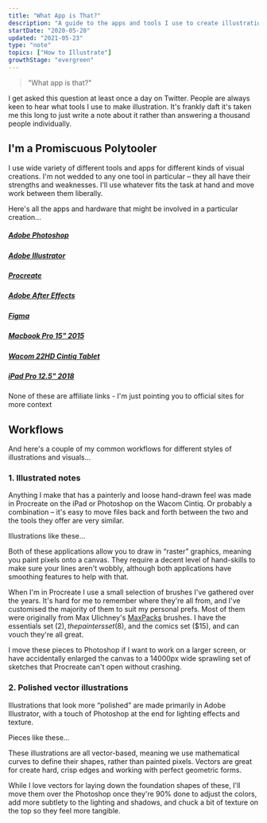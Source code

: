 ```yaml
---
title: "What App is That?"
description: "A guide to the apps and tools I use to create illustrations"
startDate: "2020-05-20"
updated: "2021-05-23"
type: "note"
topics: ["How to Illustrate"]
growthStage: "evergreen"
---
```



> "What app is that?"

<IntroParagraph>

I get asked this question at least once a day on Twitter. People are always keen to hear what tools I use to make illustration. It's frankly daft it's taken me this long to just write a note about it rather than answering a thousand people individually.

</IntroParagraph>

## I'm a Promiscuous Polytooler

I use wide variety of different tools and apps for different kinds of visual creations. I'm not wedded to any one tool in particular – they all have their strengths and weaknesses.
I'll use whatever fits the task at hand and move work between them liberally.

Here's all the apps and hardware that might be involved in a particular creation...

<Tools>

<a href="https://www.adobe.com/products/photoshop.html" noStyling>

<RemoteImage
  width="160px"
  src="https://res.cloudinary.com/dg3gyk0gu/image/upload/c_scale,f_auto,q_auto:good,w_300/v1590318986/maggieappleton.com/notes/tools/photoshop.png"
/>
<h5>Adobe Photoshop</h5>

</a>

<a href="https://www.adobe.com/products/illustrator.html" noStyling>

<RemoteImage
  width="160px"
  src="https://res.cloudinary.com/dg3gyk0gu/image/upload/c_scale,f_auto,q_auto:good,w_300/v1590318986/maggieappleton.com/notes/tools/illustrator.png"
/>
<h5>Adobe Illustrator</h5>

</a>

<a href="https://procreate.art/" noStyling>

<RemoteImage
  width="160px"
  src="https://res.cloudinary.com/dg3gyk0gu/image/upload/c_scale,f_auto,q_auto:good,w_300/v1590318987/maggieappleton.com/notes/tools/procreate.png"
/>
<h5>Procreate</h5>

</a>

<a href="https://www.adobe.com/products/aftereffects.html" noStyling>

<RemoteImage
  width="160px"
  src="https://res.cloudinary.com/dg3gyk0gu/image/upload/c_scale,f_auto,q_auto:good,w_300/v1590318986/maggieappleton.com/notes/tools/ae.png"
/>
<h5>Adobe After Effects</h5>

</a>

<a href="https://www.figma.com/" noStyling>

<RemoteImage
  width="160px"
  src="https://res.cloudinary.com/dg3gyk0gu/image/upload/c_scale,f_auto,q_auto:good,w_300/v1590318987/maggieappleton.com/notes/tools/figma.png"
/>
<h5>Figma</h5>

</a>

</Tools>

<Hardware>

<a href="https://www.apple.com/macbook-pro/" noStyling>

<RemoteImage
  width="460px"
  src="https://res.cloudinary.com/dg3gyk0gu/image/upload/c_scale,w_420/v1590318986/maggieappleton.com/notes/tools/macbook.png"
/>
<h5>Macbook Pro 15" 2015</h5>

</a>

<a href="https://www.wacom.com/en-us/products/pen-displays/cintiq-22-hd" noStyling>

<RemoteImage
  width="460px"
  src="https://res.cloudinary.com/dg3gyk0gu/image/upload/c_scale,w_440/v1590318987/maggieappleton.com/notes/tools/wacom.png"
/>
<h5>Wacom 22HD Cintiq Tablet</h5>

</a>

<a href="https://www.apple.com/ipad-pro/" noStyling>

<RemoteImage
  width="460px"
  src="https://res.cloudinary.com/dg3gyk0gu/image/upload/c_scale,w_400/v1590318987/maggieappleton.com/notes/tools/ipad.png"
/>
<h5>iPad Pro 12.5" 2018</h5>

</a>

</Hardware>

<Subtext>
  None of these are affiliate links - I'm just pointing you to official sites
  for more context
</Subtext>

## Workflows

And here's a couple of my common workflows for different styles of illustrations and visuals...

### 1. Illustrated notes

Anything I make that has a painterly and loose hand-drawn feel was made in Procreate on the iPad or Photoshop on the Wacom Cintiq. Or probably a combination – it's easy to move files back and forth between the two and the tools they offer are very similar.

Illustrations like these...

<TwoColumn>

<RemoteImage src="https://res.cloudinary.com/dxj9qr5gj/image/upload/c_scale,f_auto,q_auto:good,w_1200/v1621767637/maggieappleton.com/notes/tools/Photo_by_Maggie_Appleton_on_June_30_2019._htaur3.jpg" />

<RemoteImage src="https://res.cloudinary.com/dxj9qr5gj/image/upload/c_scale,f_auto,q_auto:good,w_1200/v1621767975/maggieappleton.com/notes/tools/Unfathomable_Meat_wp_wge87m.png" />

</TwoColumn>

<RemoteImage
  width="1100px"
  src="https://res.cloudinary.com/dxj9qr5gj/image/upload/c_scale,f_auto,q_auto:good,w_1200/v1621767505/maggieappleton.com/notes/tools/GitMistakes--large_shrink_qm96ik.png"
/>

Both of these applications allow you to draw in “raster” graphics, meaning you paint pixels onto a canvas. They require a decent level of hand-skills to make sure your lines aren't wobbly, although both applications have smoothing features to help with that.

When I'm in Procreate I use a small selection of brushes I've gathered over the years. It's hard for me to remember where they're all from, and I've customised the majority of them to suit my personal prefs. Most of them were originally from Max Ulichney's [MaxPacks](https://maxpacks.com/) brushes. I have the essentials set ($2), the painters set ($8), and the comics set ($15), and can vouch they're all great.

<RemoteImage
  width="1100px"
  src="https://res.cloudinary.com/dxj9qr5gj/image/upload/c_scale,f_auto,q_auto:good,w_1200/v1621764330/maggieappleton.com/notes/tools/IMG_74BF7CB1E720-1_xpci1a.jpg"
  alt="A screenshot of my iPad with Procreate open and my brushes panel displayed"
/>

I move these pieces to Photoshop if I want to work on a larger screen, or have accidentally enlarged the canvas to a 14000px wide sprawling set of sketches that Procreate can't open without crashing.

<RemoteImage
  width="1100px"
  src="https://res.cloudinary.com/dxj9qr5gj/image/upload/c_scale,f_auto,q_auto:good,w_1200/v1621764627/maggieappleton.com/notes/tools/PhotoshopSnap_bduk6w.png"
  alt="A screenshot of my Photoshop setup"
/>

### 2. Polished vector illustrations

Illustrations that look more “polished” are made primarily in Adobe Illustrator, with a touch of Photoshop at the end for lighting effects and texture.

Pieces like these...

<RemoteImage
  alt=""
  src="https://res.cloudinary.com/dxj9qr5gj/image/upload/c_scale,f_auto,q_auto:good,w_1200/v1621768811/maggieappleton.com/notes/tools/Linearnotes_shrink_gwvih5.png"
/>

These illustrations are all vector-based, meaning we use mathematical curves to define their shapes, rather than painted pixels. Vectors are great for create hard, crisp edges and working with perfect geometric forms.

<RemoteImage
  width="1100px"
  src="https://res.cloudinary.com/dxj9qr5gj/image/upload/c_scale,f_auto,q_auto:good,w_1200/v1621769123/maggieappleton.com/notes/tools/gatsby-illustrator_l37kgv.png"
  alt="A screenshot of my Adobe Illustrator setup with one of my illustrations on the canvas"
/>

While I love vectors for laying down the foundation shapes of these, I'll move them over the Photoshop once they're 90% done to adjust the colors, add more subtlety to the lighting and shadows, and chuck a bit of texture on the top so they feel more tangible.
